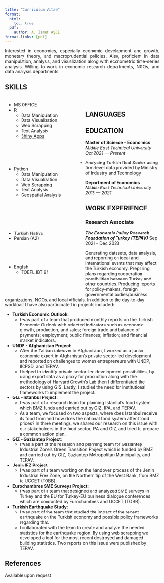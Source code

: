 ```yaml
---
title: "Curriculum Vitae"
format:
  html:
    toc: true
  pdf:
    author: A. İsmet AŞCI
format-links: [pdf]
---
```


::: {.no-print}
::: {style="text-align: justify;"}
Interested in economics, especially economic development and growth, monetary theory, and macroprudential policies. Also, proficient in data manipulation, analysis, and visualization along with econometric time-series analysis. Willing to work in economic research departments, NGOs, and data analysis departments
:::
:::


## SKILLS
::: {style="row"}
::: {style="float: left;  width: 50%;  padding: 5px;  height: 200px;"}
- MS OFFICE
- R 
    + Data Manipulation
    + Data Visualization
    + Web Scrapping
    + Text Analysis
    + [Shiny Apps](aiasci.shinyapps.io/searcher/)
:::
::: {style="float: left;  width: 50%;  padding: 5px;  height: 200px;"}
- Python
    + Data Manipulation
    + Data Visualization
    + Web Scrapping
    + Text Analysis
    + Geospatial Analysis
:::
:::

<br>

## LANGUAGES

::: {style="row; text-allign: center;width: 100%;"}
::: {style="float: left;  width: 50%;  padding: 5px;  height: 100px;"}
- Turkish Native
- Persian (A2)
:::    
::: {style="float: left;  width: 50%;  padding: 5px;  height: 100px;"}
- English
    + TOEFL IBT 94
:::
:::




## EDUCATION

**Master of Science -- Economics** <br> *Middle East Technical University*  [*Oct 2021 --- Present*]{.cvdate}

-   Analysing Turkish Real Sector using firm-level data provided by Ministry of Industry and Technology 
<br>

**Department of Economics** <br> *Middle East Technical University*   [*2015 --- 2021*]{.cvdate}

## WORK EXPERIENCE{style="page-break-before: always"}

### Research Associate

***The Economic Policy Research Foundation of Turkey (TEPAV)*** [Sep 2021 -- Dec 2023]{.cvdate}

Generating datasets, data analysis, and reporting on local and international events that may affect the Turkish economy. Preparing plans regarding cooperation possibilities between Turkey and other countries. Producing reports for policy-makers, foreign governmental bodies/business organizations, NGOs, and local officials. In addition to the day-to-day workload I have also participated in projects included:

-  **Turkish Economic Outlook**:
    + I was part of a team that produced monthly reports on the Turkish Economic Outlook with selected indicators such as economic growth, production, and sales; foreign trade and balance of payments; employment; public finances; inflation; and financial market indicators.
-  **UNDP - Afghanistan Project**:
    + After the Taliban takeover in Afghanistan, I worked as a junior economic expert in Afghanistan’s private sector-led development and reported on challenges to women entrepreneurs with UNDP, IICPSD, and TEPAV. <br>
    +  I helped to identify private sector-led development possibilities, by using export data as a proxy for production along with the methodology of Harvard Growth's Lab then I differentiated the sectors by using GIS. Lastly, I studied the need for institutional frameworks to implement the project.
-  **GIZ - Istanbul Project**:
    + I was part of a research team for planning Istanbul's food system which BMZ funds and carried out by GIZ, IPA, and TEPAV.<br>
    + As a team, we focused on two aspects, where does Istanbul receive its food from and how does the national food system affect food prices?  In three meetings, we shared our research on this issue with our stakeholders in the food sector, IPA and GIZ, and tried to prepare a common action plan.
-  **GIZ - Gaziantep Project**:
    + I was a part of the research and planning team for Gaziantep Industrial Zone’s Green Transition Project which is funded by BMZ and carried out by GIZ, Gaziantep Metropolitan Municipality, and TEPAV.
-  **Jenin IFZ Project**:
    + I was part of a team working on the handover process of the Jenin Industrial Free Zone, on the Northern tip of the West Bank, from BMZ to UCCET (TOBB).
-  **Eurochambres SME Surveys Project**:
    +  I was part of a team that designed and analyzed SME surveys in Turkey and the EU for Turkey-EU business dialogue conferences which are conducted by Eurochambres and UCCET (TOBB).
-  **Turkish Earthquake Study**:
    + I was part of the team that studied the impact of the recent earthquake on the Turkish economy and possible policy frameworks regarding that. <br>
    + I collaborated with the team to create and analyze the needed statistics for the earthquake region. By using web scrapping we developed a tool for the most recent destroyed and damaged building statistics. Two reports on this issue were published by TEPAV. 


::: {.print-only}
## References
Available upon request
:::

